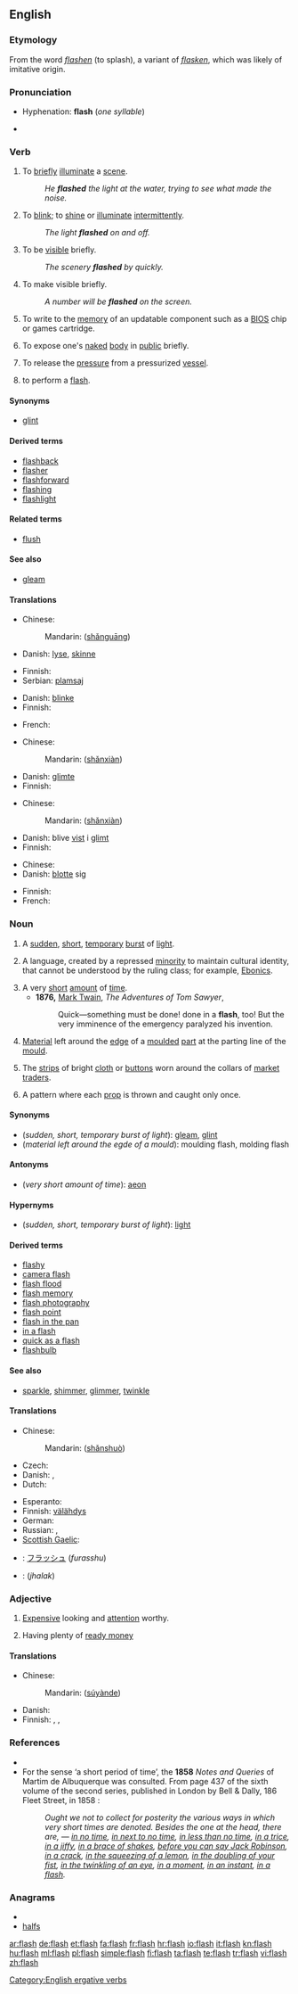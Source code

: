 {{wikipedia}}
{{also|Flash}}
==English==

===Etymology===
From the {{etyl|enm}} word ''[[flashen]]'' (to splash), a variant of ''[[flasken]]'', which was likely of imitative origin.

===Pronunciation===
* Hyphenation: '''flash''' (''one syllable'')
*: {{rhymes|æʃ}}
* {{audio|en-us-flash.ogg|Audio (US)}}

===Verb===
{{en-verb|flash|es}}

# To [[brief]]ly [[illuminate]] a [[scene]].
#: ''He '''flashed''' the light at the water, trying to see what made the noise.''
# To [[blink]]; to [[shine]] or [[illuminate]] [[intermittent]]ly.
#: ''The light '''flashed''' on and off.''
# To be [[visible]] briefly.
#: ''The scenery '''flashed''' by quickly.''
# To make visible briefly.
#: ''A number will be '''flashed''' on the screen.''
# {{computing}} To write to the [[memory]] of an updatable component such as a [[BIOS]] chip or games cartridge.
# {{ambitransitive|informal}} To expose one's [[naked]] [[body]] in [[public]] briefly.
# {{metallurgy}} To release the [[pressure]] from a pressurized [[vessel]].
# {{context|[[juggling]]}} to perform a [[#Noun|flash]].

====Synonyms====
* {{sense|to briefly illuminate}} [[glint]]

====Derived terms====
* [[flashback]]
* [[flasher]]
* [[flashforward]]
* [[flashing]]
* [[flashlight]]

====Related terms====
* [[flush]] {{qualifier|possibly}}

====See also====
* [[gleam]]

====Translations====
{{trans-top|briefly illuminate a scene}}
* Chinese:
*: Mandarin: {{zh-ts|閃光|闪光}} ([[shǎn]][[guāng]])
* Danish: [[lyse]], [[skinne]]
{{trans-mid}}
* Finnish: {{t-|fi|väläyttää}}
* Serbian: [[plamsaj]]
{{trans-bottom}}

{{trans-top|blink}}
* Danish: [[blinke]]
* Finnish: {{t-|fi|vilkkua}}
{{trans-mid}}
* French: {{t+|fr|clignoter}}
{{trans-bottom}}

{{trans-top|be visible briefly}}
* Chinese:
*: Mandarin: {{zh-ts|[[閃]][[現]]|[[闪]][[现]]}} ([[shǎn]][[xiàn]])
{{trans-mid}}
* Danish: [[glimte]]
* Finnish: {{t-|fi|välähtää}}
{{trans-bottom}}

{{trans-top|make visible briefly}}
* Chinese:
*: Mandarin: {{zh-ts|[[使]][[閃]][[現]]|[[使]][[闪]][[现]]}} ([[shǎn]][[xiàn]])
{{trans-mid}}
* Danish: blive [[vise|vist]] i [[glimt]]
* Finnish: {{t-|fi|vilauttaa}}
{{trans-bottom}}

{{trans-top|expose one's naked body briefly in public}}
* Chinese: {{zh-zh-p|故意走光|gùyìzǒuguāng}}
* Danish: [[blotte]] sig
{{trans-mid}}
* Finnish: {{t-|fi|viuhahtaa}}
* French: {{t|fr|s'exhiber}}
{{trans-bottom}}

===Noun===
{{en-noun|flashes}}

# A [[sudden]], [[short]], [[temporary]] [[burst]] of [[light]].
# {{linguistics}} A language, created by a repressed [[minority]] to maintain cultural identity, that cannot be understood by the ruling class; for example, [[Ebonics]].
# A very [[short]] [[amount]] of [[time]].
#* '''1876,''' [[w:Mark Twain|Mark Twain]], ''The Adventures of Tom Sawyer'',
#*: Quick—something must be done! done in a '''flash''', too! But the very imminence of the emergency paralyzed his invention.
# [[material|Material]] left around the [[edge]] of a [[mould|moulded]] [[part]] at the parting line of the [[mould]].
# {{Cockney}} The [[strips]] of bright [[cloth]] or [[buttons]] worn around the collars of [[market]] [[traders]].
# {{juggling}} A pattern where each [[prop]] is thrown and caught only once.

====Synonyms====
* (''sudden, short, temporary burst of light''): [[gleam]], [[glint]]
* (''material left around the egde of a mould''): moulding flash, molding flash

====Antonyms====
* (''very short amount of time''): [[aeon]]

====Hypernyms====
* (''sudden, short, temporary burst of light''): [[light]]

====Derived terms====
* [[flashy]]
* [[camera flash]]
* [[flash flood]]
* [[flash memory]]
* [[flash photography]]
* [[flash point]]
* [[flash in the pan]]
* [[in a flash]]
* [[quick as a flash]]
* [[flashbulb]]

====See also====
* [[sparkle]], [[shimmer]], [[glimmer]], [[twinkle]]

====Translations====
{{trans-top|burst of light}}
* Chinese:
*: Mandarin: {{zh-ts|閃爍|闪烁}} ([[shǎn]][[shuò]])
* Czech: {{t-|cs|záblesk|m}}
* Danish: {{t-|da|glimt|n}}, {{t-|da|lyn|n}}
* Dutch: {{t-|nl|flits|f}}
{{trans-mid}}
* Esperanto: {{t-|eo|ekbrilo|xs=Esperanto}}
* Finnish: [[välähdys]]
* German: {{t+|de|Blitz|m}}
* Russian: {{t+|ru|вспышка|f|tr=vspýška}}, {{t+|ru|сверкание|n|tr=sv'erkánije}}
* [[Scottish Gaelic]]: {{t|gd|lasair|f|xs=Scottish Gaelic}}
{{trans-bottom}}

{{checktrans-top}}
* {{ttbc|Japanese}}: [[フラッシュ]] (''furasshu'')
* {{ttbc|Urdu}}: (''jhalak'')
{{trans-bottom}}

===Adjective===
{{en-adj}}

# {{context|British|and|NZ|slang}} [[expensive|Expensive]] looking and [[attention]] worthy.
# {{UK|of a person}} Having plenty of [[ready money]]

====Translations====
{{trans-top|expensive looking and attention worthy}}
* Chinese:
*: Mandarin: {{zh-ts|[[俗]][[豔]]的|[[俗]][[艳]]的}} ([[sú]][[yàn]][[de]])
{{trans-mid}}
* Danish: {{t-|da|flot}}
* Finnish: {{t-|fi|pramea}}, {{t+|fi|korea}}, {{t-|fi|fiini}}
{{trans-bottom}}

===References===
* {{R:Online Etymology Dictionary}}
* For the sense ‘a short period of time’, the '''1858''' ''Notes and Queries'' of Martim de Albuquerque was consulted. From page 437 of the sixth volume of the second series, published in London by Bell & Dally, 186 Fleet Street, in 1858 :
*: ''Ought we not to collect for posterity the various ways in which very short times are denoted. Besides the one at the head, there are, — [[in no time]], [[in next to no time]], [[in less than no time]], [[in a trice]], [[in a jiffy]], [[in a brace of shakes]], [[before you can say Jack Robinson]], [[in a crack]], [[in the squeezing of a lemon]], [[in the doubling of your fist]], [[in the twinkling of an eye]], [[in a moment]], [[in an instant]], [[in a flash]].''

===Anagrams===
* {{alphagram|afhls}}
* [[halfs#English|halfs]]


[[Category:English ergative verbs]]

[[ar:flash]]
[[de:flash]]
[[et:flash]]
[[fa:flash]]
[[fr:flash]]
[[hr:flash]]
[[io:flash]]
[[it:flash]]
[[kn:flash]]
[[hu:flash]]
[[ml:flash]]
[[pl:flash]]
[[simple:flash]]
[[fi:flash]]
[[ta:flash]]
[[te:flash]]
[[tr:flash]]
[[vi:flash]]
[[zh:flash]]